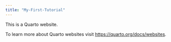 ```yaml
---
title: "My-First-Tutorial"
---
```


This is a Quarto website.

To learn more about Quarto websites visit <https://quarto.org/docs/websites>.
